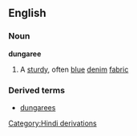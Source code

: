 ==English==
===Noun===
'''dungaree'''
#A [[sturdy]], often [[blue]] [[denim]] [[fabric]]
===Derived terms===
*[[dungarees]]
[[Category:Hindi derivations]]
